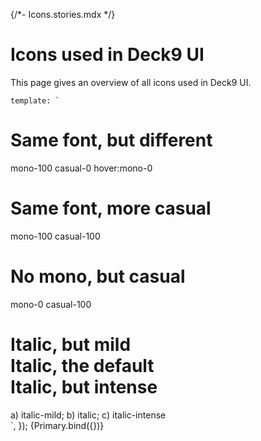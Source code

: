 {/*- Icons.stories.mdx */}


<Meta title="Reference/Typography" />

# Icons used in Deck9 UI

This page gives an overview of all icons used in Deck9 UI.

    template: `
<div class="text-grey-800 dark:text-white space-y-8">
    <div>
        <h1 class="text-2xl font-bold casual-0 mono-100">
            Same font, but different
        </h1>
        <span class="font-mono bg-grey-100 dark:bg-grey-800 inline-block py-1 px-2 text-xs">mono-100 casual-0
            <span class="hidden text-red-500">hover:mono-0</span></span>
    </div>
    <div>
        <h1 class="text-2xl font-bold casual-100 mono-100">
            Same font, more casual
        </h1>
        <span class="font-mono bg-grey-100 dark:bg-grey-800 inline-block py-1 px-2 text-xs">mono-100 casual-100</span>
    </div>
    <div>
        <h1 class="text-2xl font-bold casual-100 mono-0">
            No mono, but casual
        </h1>
        <span class="font-mono bg-grey-100 dark:bg-grey-800 inline-block py-1 px-2 text-xs">mono-0 casual-100</span>
    </div>
    <div>
        <h1 class="text-2xl font-bold casual-100 mono-0">
            <span class="italic-mild">Italic, but mild</span><br />
            <span class="italic">Italic, the default</span><br />
            <span class="italic-intense">Italic, but intense</span>
        </h1>
        <span class="font-mono bg-grey-100 dark:bg-grey-800 inline-block py-1 px-2 text-xs">a) italic-mild; b) italic; c)
            italic-intense</span>
    </div>
</div>
      `,
});

<Story name="All">
  {Primary.bind({})}
</Story>

